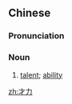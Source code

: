 ==Chinese==
{{zh-forms}}

===Pronunciation===
{{zh-pron
|m=cáilì
|c=coi4 lik6
|cat=n
}}

===Noun===
{{zh-noun}}

# [[talent]]; [[ability]]

[[zh:才力]]